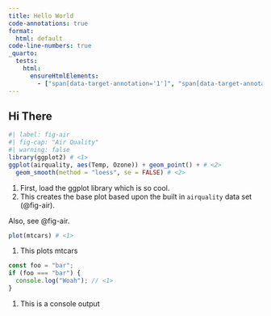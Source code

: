 ```yaml
---
title: Hello World
code-annotations: true
format:
  html: default
code-line-numbers: true
_quarto:
  tests: 
    html:
      ensureHtmlElements:
        - ["span[data-target-annotation='1']", "span[data-target-annotation='2']", "div.cell-annotation > dl"]
---
```


## Hi There

```r
#| label: fig-air
#| fig-cap: "Air Quality"
#| warning: false
library(ggplot2) # <1>
ggplot(airquality, aes(Temp, Ozone)) + geom_point() + # <2> 
  geom_smooth(method = "loess", se = FALSE) # <2>
```

1. First, load the ggplot library which is so cool.
2. This creates the base plot based upon the built in `airquality` data set (@fig-air).

Also, see @fig-air.

```r
plot(mtcars) # <1>
```

1. This plots mtcars


```typescript
const foo = "bar";
if (foo === "bar") {
  console.log("Woah"); // <1>
}
```

1. This is a console output